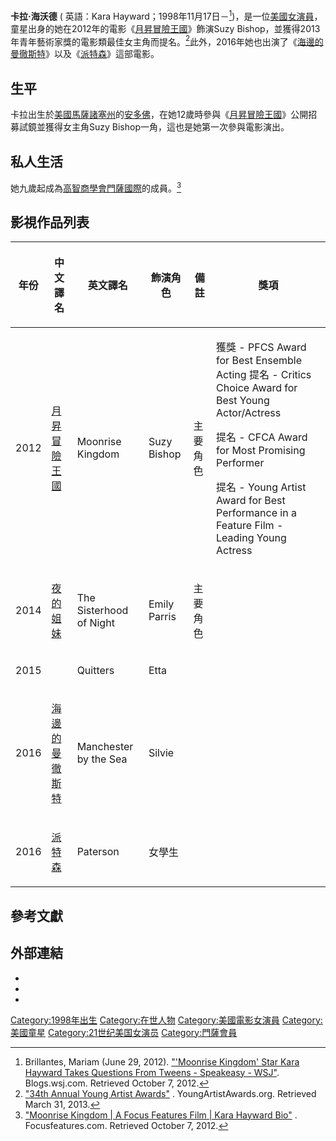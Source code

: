{{藝人
| 姓名 = 
| 英文名   =Kara Hayward
| 出生日期 = {{Birth date and age|1998|11|17}}
| 代表作 =《[[月昇冒險王國|月昇冒險王國]]》
| type=女演員
| 图片     = File:Kara Hayward 2012 (cropped).jpg
| 图片尺寸 = 200px
| 图片简介 = 卡拉·海沃德 2012年
| 国籍     = {{USA}}
| 出生地点 = {{USA}}[[麻薩諸塞州|麻薩諸塞州]][[安多弗|安多弗]]
| 职业     = [[演員|演員]]
| 活跃年代 = 2012年至今
| imdb     = 4442319
}}
'''卡拉·海沃德''' ( 英語：Kara Hayward；1998年11月17日－<ref>Brillantes, Mariam (June 29, 2012). [http://blogs.wsj.com/speakeasy/2012/06/29/moonrise-kingdom-star-kara-hayward-takes-questions-from-tweens/ "'Moonrise Kingdom' Star Kara Hayward Takes Questions From Tweens - Speakeasy - WSJ"]. Blogs.wsj.com. Retrieved October 7, 2012.</ref>)，是一位[[美國|美國]][[女演員|女演員]]，童星出身的她在2012年的電影《[[月昇冒險王國|月昇冒險王國]]》飾演Suzy Bishop，並獲得2013年青年藝術家獎的電影類最佳女主角而提名。<ref>[http://www.youngartistawards.org/noms34.html "34th Annual Young Artist Awards"] {{WebCite|url=https://www.webcitation.org/6FaZ1wnUQ?url=http://www.youngartistawards.org/noms34.html |date=20130402222914 |dateformat=iso }}. YoungArtistAwards.org. Retrieved March 31, 2013.</ref>此外，2016年她也出演了《[[海邊的曼徹斯特|海邊的曼徹斯特]]》以及《[[派特森_(電影)|派特森]]》這部電影。

==生平==
卡拉出生於[[美國|美國]][[馬薩諸塞州|馬薩諸塞州]]的[[安多佛|安多佛]]，在她12歲時參與《[[月昇冒險王國|月昇冒險王國]]》公開招募試鏡並獲得女主角Suzy Bishop一角，這也是她第一次參與電影演出。

==私人生活==
她九歲起成為[[高智商學會|高智商學會]][[門薩國際|門薩國際]]的成員。<ref>[http://focusfeatures.com/moonrise_kingdom/castncrew?member=kara_hayward "Moonrise Kingdom | A Focus Features Film | Kara Hayward Bio"] {{Wayback|url=http://focusfeatures.com/moonrise_kingdom/castncrew?member=kara_hayward |date=20190415161558 }}. Focusfeatures.com. Retrieved October 7, 2012.</ref>

==影視作品列表==
{| class="wikitable"
! 年份
! 中文譯名 
! 英文譯名
! 飾演角色
! 備註
! 獎項
|-
|2012
|[[月昇冒險王國|月昇冒險王國]]
|Moonrise Kingdom
|Suzy Bishop
|主要角色
|獲獎 - PFCS Award for Best Ensemble Acting
提名 - Critics Choice Award for Best Young Actor/Actress

提名 - CFCA Award for Most Promising Performer

提名 - Young Artist Award for
Best Performance in a Feature Film - Leading Young Actress
|-
|2014
|[[夜的姐妹|夜的姐妹]]
|The Sisterhood of Night
|Emily Parris
|主要角色
|
|-
|2015
|
|Quitters
|Etta
|
|
|-
|2016
|[[海邊的曼徹斯特|海邊的曼徹斯特]]
|Manchester by the Sea
|Silvie
|
|
|-
|2016
|[[派特森_(電影)|派特森]]
|Paterson
|女學生
|
|
|}

== 參考文獻 ==
{{Reflist}}

== 外部連結 ==
{{Commonscat|Kara Hayward}}
* {{IMDb name|4442319}}
* {{twitter|TheKaraHayward}}
* {{instagram|thekarahayward}}

{{Authority control}}
{{DEFAULTSORT:Hayward, Kara}}
[[Category:1998年出生|Category:1998年出生]]
[[Category:在世人物|Category:在世人物]]
[[Category:美國電影女演員|Category:美國電影女演員]]
[[Category:美國童星|Category:美國童星]]
[[Category:21世纪美国女演员|Category:21世纪美国女演员]]
[[Category:門薩會員|Category:門薩會員]]
